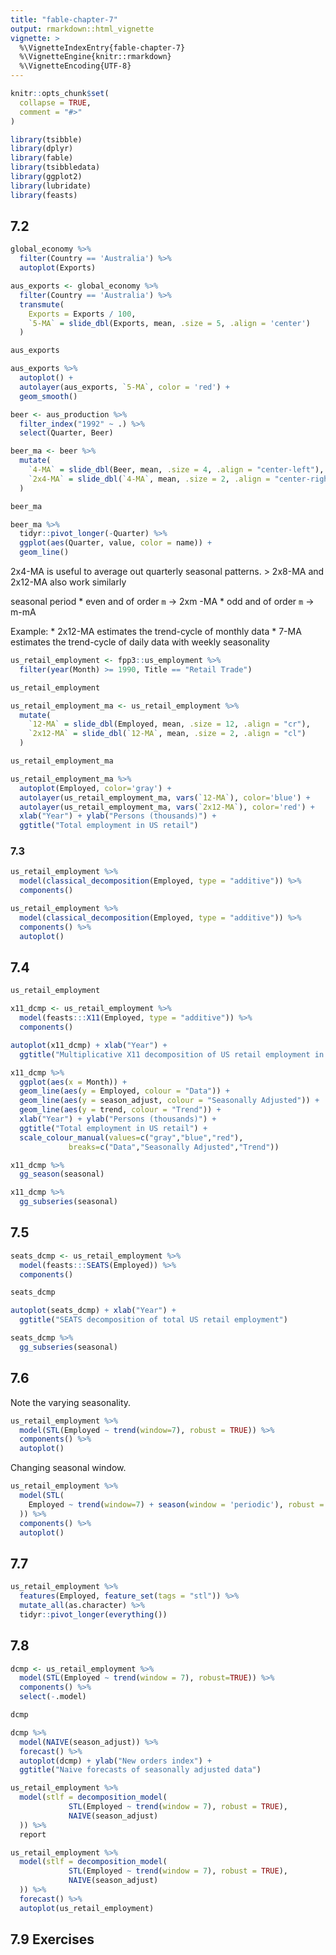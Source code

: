 ```yaml
---
title: "fable-chapter-7"
output: rmarkdown::html_vignette
vignette: >
  %\VignetteIndexEntry{fable-chapter-7}
  %\VignetteEngine{knitr::rmarkdown}
  %\VignetteEncoding{UTF-8}
---
```


```r
knitr::opts_chunk$set(
  collapse = TRUE,
  comment = "#>"
)
```

```r
library(tsibble)
library(dplyr)
library(fable)
library(tsibbledata)
library(ggplot2)
library(lubridate)
library(feasts)
```

## 7.2 

```r
global_economy %>%
  filter(Country == 'Australia') %>%
  autoplot(Exports)
```

```r
aus_exports <- global_economy %>%
  filter(Country == 'Australia') %>%
  transmute(
    Exports = Exports / 100,
    `5-MA` = slide_dbl(Exports, mean, .size = 5, .align = 'center')
  )

aus_exports
```

```r
aus_exports %>%
  autoplot() +
  autolayer(aus_exports, `5-MA`, color = 'red') + 
  geom_smooth()
```

```r
beer <- aus_production %>%
  filter_index("1992" ~ .) %>%
  select(Quarter, Beer)
```

```r
beer_ma <- beer %>%
  mutate(
    `4-MA` = slide_dbl(Beer, mean, .size = 4, .align = "center-left"),
    `2x4-MA` = slide_dbl(`4-MA`, mean, .size = 2, .align = "center-right")
  )

beer_ma
```

```r
beer_ma %>%
  tidyr::pivot_longer(-Quarter) %>%
  ggplot(aes(Quarter, value, color = name)) +
  geom_line()
```

2x4-MA is useful to average out quarterly seasonal patterns.
> 2x8-MA and 2x12-MA also work similarly

seasonal period 
* even and of order `m` -> 2xm -MA
* odd and of order `m`  -> m-mA

Example:
* 2x12-MA estimates the trend-cycle of monthly data
* 7-MA estimates the trend-cycle of daily data with weekly seasonality

```r
us_retail_employment <- fpp3::us_employment %>%
  filter(year(Month) >= 1990, Title == "Retail Trade")

us_retail_employment
```

```r
us_retail_employment_ma <- us_retail_employment %>%
  mutate(
    `12-MA` = slide_dbl(Employed, mean, .size = 12, .align = "cr"),
    `2x12-MA` = slide_dbl(`12-MA`, mean, .size = 2, .align = "cl")
  )

us_retail_employment_ma
```

```r
us_retail_employment_ma %>%
  autoplot(Employed, color='gray') +
  autolayer(us_retail_employment_ma, vars(`12-MA`), color='blue') +
  autolayer(us_retail_employment_ma, vars(`2x12-MA`), color='red') +
  xlab("Year") + ylab("Persons (thousands)") +
  ggtitle("Total employment in US retail")
```

### 7.3

```r
us_retail_employment %>%
  model(classical_decomposition(Employed, type = "additive")) %>%
  components()
```


```r
us_retail_employment %>%
  model(classical_decomposition(Employed, type = "additive")) %>%
  components() %>%
  autoplot()
```


## 7.4

```r
us_retail_employment
```

```r
x11_dcmp <- us_retail_employment %>%
  model(feasts:::X11(Employed, type = "additive")) %>%
  components()

autoplot(x11_dcmp) + xlab("Year") +
  ggtitle("Multiplicative X11 decomposition of US retail employment in the US")
```

```r
x11_dcmp %>%
  ggplot(aes(x = Month)) +
  geom_line(aes(y = Employed, colour = "Data")) +
  geom_line(aes(y = season_adjust, colour = "Seasonally Adjusted")) +
  geom_line(aes(y = trend, colour = "Trend")) +
  xlab("Year") + ylab("Persons (thousands)") +
  ggtitle("Total employment in US retail") +
  scale_colour_manual(values=c("gray","blue","red"),
             breaks=c("Data","Seasonally Adjusted","Trend"))
```

```r
x11_dcmp %>%
  gg_season(seasonal)
```


```r
x11_dcmp %>%
  gg_subseries(seasonal)
```

## 7.5


```r
seats_dcmp <- us_retail_employment %>%
  model(feasts:::SEATS(Employed)) %>%
  components()

seats_dcmp
```

```r
autoplot(seats_dcmp) + xlab("Year") +
  ggtitle("SEATS decomposition of total US retail employment")
```

```r
seats_dcmp %>%
  gg_subseries(seasonal)
```

## 7.6

Note the varying seasonality.

```r
us_retail_employment %>%
  model(STL(Employed ~ trend(window=7), robust = TRUE)) %>%
  components() %>%
  autoplot()
```

Changing seasonal window.

```r
us_retail_employment %>%
  model(STL(
    Employed ~ trend(window=7) + season(window = 'periodic'), robust = TRUE
  )) %>%
  components() %>%
  autoplot()
```

## 7.7

```r
us_retail_employment %>%
  features(Employed, feature_set(tags = "stl")) %>%
  mutate_all(as.character) %>%
  tidyr::pivot_longer(everything())
```

## 7.8

```r
dcmp <- us_retail_employment %>%
  model(STL(Employed ~ trend(window = 7), robust=TRUE)) %>%
  components() %>%
  select(-.model)

dcmp
```


```r
dcmp %>%
  model(NAIVE(season_adjust)) %>%
  forecast() %>%
  autoplot(dcmp) + ylab("New orders index") +
  ggtitle("Naive forecasts of seasonally adjusted data")
```

```r
us_retail_employment %>%
  model(stlf = decomposition_model(
             STL(Employed ~ trend(window = 7), robust = TRUE),
             NAIVE(season_adjust)
  )) %>%
  report
```


```r
us_retail_employment %>%
  model(stlf = decomposition_model(
             STL(Employed ~ trend(window = 7), robust = TRUE),
             NAIVE(season_adjust)
  )) %>%
  forecast() %>%
  autoplot(us_retail_employment)
```

## 7.9 Exercises


